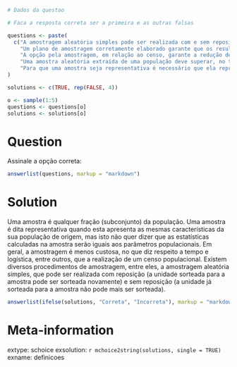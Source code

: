 ```r
# Dados da questao

# Faca a resposta correta ser a primeira e as outras falsas

questions <- paste(
  c("A amostragem aleatória simples pode ser realizada com e sem reposição.",
    "Um plano de amostragem corretamente elaborado garante que os resultados serão iguais aos que seriam obtidos se fosse utilizado toda a população.",
    "A opção pela amostragem, em relação ao censo, garante a redução de tempo, mas conduz sempre ao incremento de custo e à perda de precisão.",
    "Uma amostra aleatória extraída de uma população deve superar, no tamanho, a 5% do número de elementos populacionais.",
    "Para que uma amostra seja representativa é necessário que ela represente pelo menos 10% da população.")
)

solutions <- c(TRUE, rep(FALSE, 4))

o <- sample(1:5)
questions <- questions[o]
solutions <- solutions[o]

```

Question
========
Assinale a opção correta:

```r
answerlist(questions, markup = "markdown")
```

Solution
========
Uma amostra é qualquer fração (subconjunto) da população. Uma amostra é dita representativa quando esta apresenta as mesmas características da sua população de origem, mas isto não quer dizer que as estatísticas calculadas na amostra serão iguais aos parâmetros populacionais. Em geral, a amostragem é menos custosa, no que diz respeito a tempo e logística, entre outros, que a realização de um censo populacional. Existem diversos procedimentos de amostragem, entre eles, a amostragem aleatória simples, que pode ser realizada com reposição (a unidade sorteada para a amostra pode ser sorteada novamente) e sem reposição (a unidade já sorteada para a amostra não pode mais ser sorteada).

```r
answerlist(ifelse(solutions, "Correta", "Incorreta"), markup = "markdown")
```

Meta-information
================
extype: schoice
exsolution: `r mchoice2string(solutions, single = TRUE)`
exname: definicoes